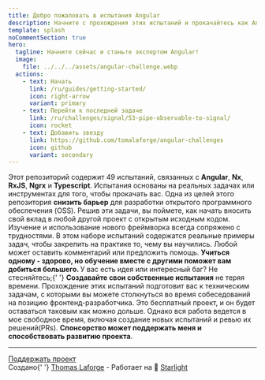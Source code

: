 ```yaml
---
title: Добро пожаловать в испытания Angular
description: Начните с прохождения этих испытаний и прокачайтесь как Angular разработчик.
template: splash
noCommentSection: true
hero:
  tagline: Начните сейчас и станьте экспертом Angular!
  image:
    file: ../../../assets/angular-challenge.webp
  actions:
    - text: Начать
      link: /ru/guides/getting-started/
      icon: right-arrow
      variant: primary
    - text: Перейти к последней задаче
      link: /ru/challenges/signal/53-pipe-observable-to-signal/
      icon: rocket
    - text: Добавить звезду
      link: https://github.com/tomalaforge/angular-challenges
      icon: github
      variant: secondary
---
```



<CardGrid>
<Card title="49 испытаний">
  Этот репозиторий содержит 49 испытаний, связанных с <b>Angular</b>, <b>Nx</b>, <b>RxJS</b>, <b>Ngrx</b> и <b>Typescript</b>.
  Испытания основаны на реальных задачах или инструментах для того, чтобы прокачать вас.
</Card>

<Card title="Подпишитесь, чтобы быть в курсе последних изменений">
  <SubscriptionForm isNote={false} lang="ru" />
</Card>

<Card title="Станьте мейнтейнером открытого программного обеспечения (OSS)">
  Одна из целей этого репозитория <b>снизить барьер</b> для разработки открытого
  программного обеспечения (OSS). Решив эти задачи, вы поймете, как начать
  вносить свой вклад в любой другой проект с открытым исходным кодом.
</Card>

<Card title="Учитесь вместе с другими">
  Изучение и использование нового фреймворка всегда сопряжено с трудностями. В
  этом наборе испытаний содержатся реальные примеры задач, чтобы закрепить на
  практике то, чему вы научились. Любой может оставить комментарий или
  предложить помощь.
  <b>
    Учиться одному - здорово, но обучение вместе с другими поможет вам добиться
    большего.
  </b>
</Card>

<Card title="Вносите свой вклад">
  У вас есть идея или интересный баг? Не стесняйтесь;{' '}
  <b>Создавайте свои собственные испытания</b> не теряя времени.
</Card>

<Card title="Подготовьтесь к собеседованию">
  Прохождение этих испытаний подготовит вас к техническим задачам, с которыми вы
  можете столкнуться во время собеседований на позицию фронтенд-разработчика.
</Card>

<Card title="Поддержка">
  Это бесплатный проект, и он будет оставаться таковым как можно дольше. Однако
  вся работа ведется в мое свободное время, включая создание новых испытаний и
  ревью их решений(PRs).
  <b>Спонсорство может поддержать меня и способствовать развитию проекта</b>.
</Card>

</CardGrid>

---

<div class="article-footer">
  <a href="https://github.com/sponsors/tomalaforge" alt="Sponsor link">
    <MyIcon name="heart" size="1.2rem" color="white" />
    Поддержать проект
  </a>
</div>

<div class="main-page-footer">
  Создано{' '}
  <a href="https://github.com/tomalaforge?tab=repositories">Thomas Laforge</a> -
  Работает на 🌟 <a href="https://starlight.astro.build/">Starlight</a>
</div>
